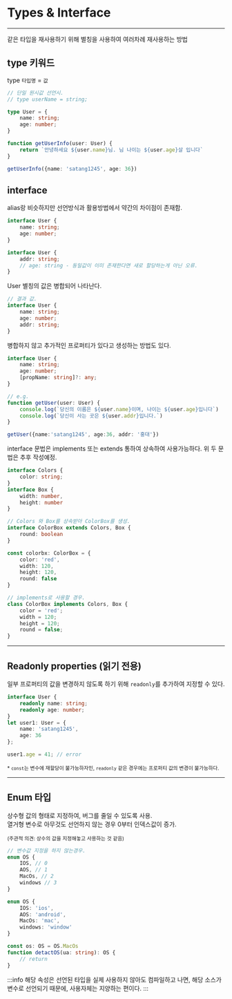 # Types & Interface
---
같은 타입을 재사용하기 위해 별칭을 사용하여 여러차례 재사용하는 방법

## type 키워드
type `타입명` = `값`

```ts
// 단일 원시값 선언시.
// type userName = string;

type User = {
	name: string;
	age: number;
}

function getUserInfo(user: User) {
	return `안녕하세요 ${user.name}님. 님 나이는 ${user.age}살 입니다` 
}

getUserInfo({name: 'satang1245', age: 36})
```

## interface
alias랑 비슷하지만 선언방식과 활용방법에서 약간의 차이점이 존재함.

```ts
interface User {
    name: string;
    age: number;
}

interface User {
    addr: string;
	// age: string - 동일값이 이미 존재한다면 새로 할당하는게 아닌 오류.
}
```
User 별칭의 값은 병합되어 나타난다.
```ts
// 결과 값.
interface User {
	name: string;
	age: number;
	addr: string; 
}
```
병합하지 않고 추가적인 프로퍼티가 있다고 생성하는 방법도 있다.
```ts
interface User {
	name: string;
	age: number;
	[propName: string]?: any;
}
```

```ts
// e.g.
function getUser(user: User) {
    console.log(`당신의 이름은 ${user.name}이며, 나이는 ${user.age}입니다`)
    console.log(`당신이 사는 곳은 ${user.addr}입니다.`)
}

getUser({name:'satang1245', age:36, addr: '홍대'})

```

interface 문법은 implements 또는 extends 통하여 상속하여 사용가능하다.
위 두 문법은 추후 작성예정.

```ts
interface Colors {
	color: string;
}
interface Box {
	width: number,
	height: number
}

// Colors 와 Box를 상속받아 ColorBox를 생성.
interface ColorBox extends Colors, Box {
    round: boolean
}

const colorbx: ColorBox = {
    color: 'red',
    width: 120,
    height: 120,
    round: false
}

// implements로 사용할 경우.
class ColorBox implements Colors, Box {
    color = 'red';
    width = 120;
    height = 120;
    round = false;
}
```

---

## Readonly properties (읽기 전용)

일부 프로퍼티의 값을 변경하지 않도록 하기 위해 `readonly`를 추가하여 지정할 수 있다.

```ts
interface User {
	readonly name: string;
	readonly age: number;
}
let user1: User = {
	name: 'satang1245',
	age: 36
};

user1.age = 41; // error
```
<small>* `const`는 변수에 재할당이 불가능하자민, `readonly` 같은 경우에는 프로퍼티 값의 변경이 불가능하다.</small>

---

## Enum 타입
상수형 값의 형태로 지정하여, 버그를 줄일 수 있도록 사용.  
열거형 변수로 아무것도 선언하지 않는 경우 0부터 인덱스값이 증가.

<small>(주관적 의견: 상수의 값을 지정해놓고 사용하는 것 같음)</small>

```ts
// 변수값 지정을 하지 않는경우.
enum OS {
	IOS, // 0
	AOS, // 1
	MacOs, // 2 
	windows // 3
}

enum OS {
	IOS: 'ios',
	AOS: 'android',
	MacOs: 'mac',
	windows: 'window'
}

const os: OS = OS.MacOs
function detactOS(ua: string): OS {
	// return 
}
```

:::info
해당 속성은 선언된 타입을 실제 사용하지 않아도 컴파일하고 나면, 해당 소스가 변수로 선언되기 때문에, 사용자체는 지양하는 편이다.
:::